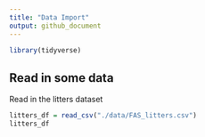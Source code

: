 ```yaml
---
title: "Data Import"
output: github_document
---
```


```r

library(tidyverse)

```

## Read in some data

 Read in the litters dataset
 
```r
litters_df = read_csv("./data/FAS_litters.csv")
litters_df
```
 
 